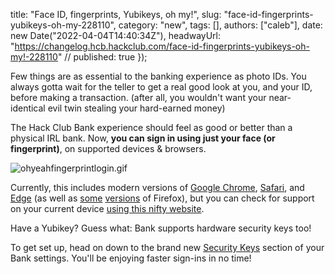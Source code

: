   title: "Face ID, fingerprints, Yubikeys, oh my!",
  slug: "face-id-fingerprints-yubikeys-oh-my-228110",
  category: "new",
  tags: [],
  authors: ["caleb"],
  date: new Date("2022-04-04T14:40:34Z"),
  headwayUrl: "https://changelog.hcb.hackclub.com/face-id-fingerprints-yubikeys-oh-my!-228110" // published: true
});

Few things are as essential to the banking experience as photo IDs. You always gotta wait for the teller to get a real good look at you, and your ID, before making a transaction. (after all, you wouldn't want your near-identical evil twin stealing your hard-earned money)

The Hack Club Bank experience should feel as good or better than a physical IRL bank. Now, **you can sign in using just your face (or fingerprint)**, on supported devices & browsers.

![ohyeahfingerprintlogin.gif](//cloud.headwayapp.co/changelogs_images/images/big/000/085/671-d87a2179865252b31bea6d99fa62a8820fcaf45d.gif)

Currently, this includes modern versions of [Google Chrome](https://developer.chrome.com/blog/webauthn/), [Safari](https://developer.apple.com/videos/play/wwdc2020/10670/), and [Edge](https://blogs.windows.com/msedgedev/2018/07/30/introducing-web-authentication-microsoft-edge/) (as well as [some](https://blog.mozilla.org/security/2019/03/19/passwordless-web-authentication-support-via-windows-hello/) [versions](https://blog.mozilla.org/security/2019/08/05/web-authentication-in-firefox-for-android/) of Firefox), but you can check for support on your current device [using this nifty website](https://webauthn.me/browser-support).

Have a Yubikey? Guess what: Bank supports hardware security keys too!

To get set up, head on down to the brand new [Security Keys](https://bank.hackclub.com/my/settings#security-keys) section of your Bank settings. You'll be enjoying faster sign-ins in no time!
